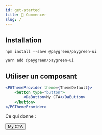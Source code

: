 ```yaml
---
id: get-started
title: 🚀 Commencer
slug: /
---
```


## Installation

```shell
npm install --save @paygreen/paygreen-ui
```

```shell
yarn add @paygreen/paygreen-ui
```


## Utiliser un composant

```jsx
<PGThemeProvider theme={ThemeDefault}>
    <button type="button">
        <DaButton>My CTA</DaButton>
    </button>
</PGThemeProvider>
```

Ce qui donne&nbsp;:

<WrapperComponent>
    <button type="button">
        <DaButton>My CTA</DaButton>
    </button>
</WrapperComponent>
